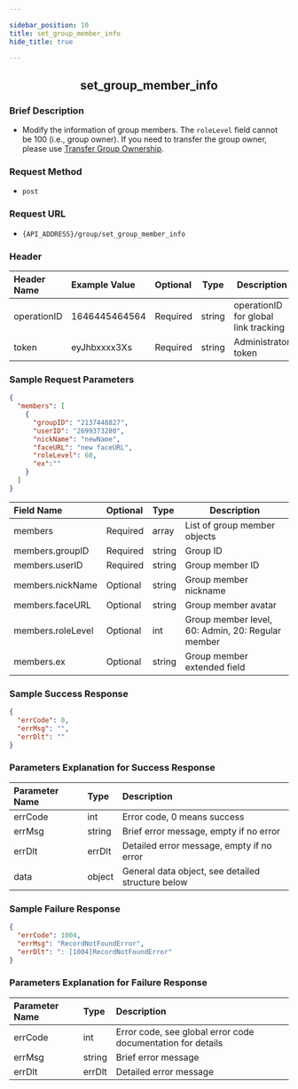 ```yaml
---

sidebar_position: 10
title: set_group_member_info
hide_title: true

---
```


<center>

## set_group_member_info

</center>

### Brief Description
- Modify the information of group members. The `roleLevel` field cannot be 100 (i.e., group owner). If you need to transfer the group owner, please use [Transfer Group Ownership](/restapi/apis/groupManagement/transferGroup).
### Request Method
- `post` 
### Request URL
- `{API_ADDRESS}/group/set_group_member_info` 


### Header
|Header Name|Example Value|Optional|Type|Description|
|:----    |:-------    |:--- |---|------      |
|operationID|1646445464564|Required|string|operationID for global link tracking|
|token|eyJhbxxxx3Xs|Required|string|Administrator token|


### Sample Request Parameters


```json
{
  "members": [
    { 
      "groupID": "2137448827",
      "userID": "2699373280",
      "nickName": "newName",
      "faceURL": "new faceURL",
      "roleLevel": 60,
      "ex":""
    }
  ]
}
```
|Field Name|Optional|Type|Description|
|:----    |:-------    |:--- |---|
|members|Required|array|List of group member objects|
|members.groupID|Required|string|Group ID|
|members.userID|Required|string|Group member ID|
|members.nickName|Optional|string|Group member nickname|
|members.faceURL|Optional|string|Group member avatar|
|members.roleLevel|Optional|int|Group member level, 60: Admin, 20: Regular member|
|members.ex|Optional|string|Group member extended field|
### Sample Success Response


```json
{
  "errCode": 0,
  "errMsg": "",
  "errDlt": ""
}
```
### Parameters Explanation for Success Response


|Parameter Name|Type|Description|
|:----    |:-------    |:--- |
|errCode|int|Error code, 0 means success|
|errMsg|string|Brief error message, empty if no error|
|errDlt|errDlt|Detailed error message, empty if no error|
|data|object|General data object, see detailed structure below|
### Sample Failure Response


```json
{
  "errCode": 1004,
  "errMsg": "RecordNotFoundError",
  "errDlt": ": [1004]RecordNotFoundError"
}
```
### Parameters Explanation for Failure Response


|Parameter Name|Type|Description|
|:----    |:-------    |:--- |
|errCode|int|Error code, see global error code documentation for details|
|errMsg|string|Brief error message|
|errDlt|errDlt|Detailed error message|